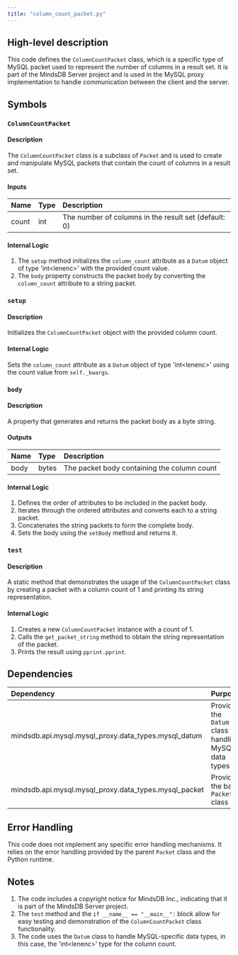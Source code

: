 ```yaml
---
title: "column_count_packet.py"
---
```


## High-level description
This code defines the `ColumnCountPacket` class, which is a specific type of MySQL packet used to represent the number of columns in a result set. It is part of the MindsDB Server project and is used in the MySQL proxy implementation to handle communication between the client and the server.

## Symbols

### `ColumnCountPacket`
#### Description
The `ColumnCountPacket` class is a subclass of `Packet` and is used to create and manipulate MySQL packets that contain the count of columns in a result set.

#### Inputs
| Name | Type | Description |
|:-----|:-----|:------------|
| count | int | The number of columns in the result set (default: 0) |

#### Internal Logic
1. The `setup` method initializes the `column_count` attribute as a `Datum` object of type 'int&lt;lenenc&gt;' with the provided count value.
2. The `body` property constructs the packet body by converting the `column_count` attribute to a string packet.

### `setup`
#### Description
Initializes the `ColumnCountPacket` object with the provided column count.

#### Internal Logic
Sets the `column_count` attribute as a `Datum` object of type 'int&lt;lenenc&gt;' using the count value from `self._kwargs`.

### `body`
#### Description
A property that generates and returns the packet body as a byte string.

#### Outputs
| Name | Type | Description |
|:-----|:-----|:------------|
| body | bytes | The packet body containing the column count |

#### Internal Logic
1. Defines the order of attributes to be included in the packet body.
2. Iterates through the ordered attributes and converts each to a string packet.
3. Concatenates the string packets to form the complete body.
4. Sets the body using the `setBody` method and returns it.

### `test`
#### Description
A static method that demonstrates the usage of the `ColumnCountPacket` class by creating a packet with a column count of 1 and printing its string representation.

#### Internal Logic
1. Creates a new `ColumnCountPacket` instance with a count of 1.
2. Calls the `get_packet_string` method to obtain the string representation of the packet.
3. Prints the result using `pprint.pprint`.

## Dependencies
| Dependency | Purpose |
|:-----------|:--------|
| mindsdb.api.mysql.mysql_proxy.data_types.mysql_datum | Provides the `Datum` class for handling MySQL data types |
| mindsdb.api.mysql.mysql_proxy.data_types.mysql_packet | Provides the base `Packet` class |

## Error Handling
This code does not implement any specific error handling mechanisms. It relies on the error handling provided by the parent `Packet` class and the Python runtime.

## Notes
1. The code includes a copyright notice for MindsDB Inc., indicating that it is part of the MindsDB Server project.
2. The `test` method and the `if __name__ == "__main__":` block allow for easy testing and demonstration of the `ColumnCountPacket` class functionality.
3. The code uses the `Datum` class to handle MySQL-specific data types, in this case, the 'int&lt;lenenc&gt;' type for the column count.